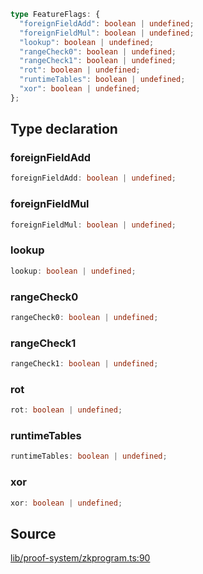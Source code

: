 ```ts
type FeatureFlags: {
  "foreignFieldAdd": boolean | undefined;
  "foreignFieldMul": boolean | undefined;
  "lookup": boolean | undefined;
  "rangeCheck0": boolean | undefined;
  "rangeCheck1": boolean | undefined;
  "rot": boolean | undefined;
  "runtimeTables": boolean | undefined;
  "xor": boolean | undefined;
};
```

## Type declaration

### foreignFieldAdd

```ts
foreignFieldAdd: boolean | undefined;
```

### foreignFieldMul

```ts
foreignFieldMul: boolean | undefined;
```

### lookup

```ts
lookup: boolean | undefined;
```

### rangeCheck0

```ts
rangeCheck0: boolean | undefined;
```

### rangeCheck1

```ts
rangeCheck1: boolean | undefined;
```

### rot

```ts
rot: boolean | undefined;
```

### runtimeTables

```ts
runtimeTables: boolean | undefined;
```

### xor

```ts
xor: boolean | undefined;
```

## Source

[lib/proof-system/zkprogram.ts:90](https://github.com/o1-labs/o1js/blob/72b8e2c2b9aaba4b5c12257bdd63dfe2676a3d99/src/lib/proof-system/zkprogram.ts#L90)

